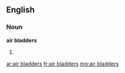 ==English==

===Noun===
'''air bladders'''

# {{plural of|[[air bladder]]}}

[[ar:air bladders]]
[[fr:air bladders]]
[[mg:air bladders]]
